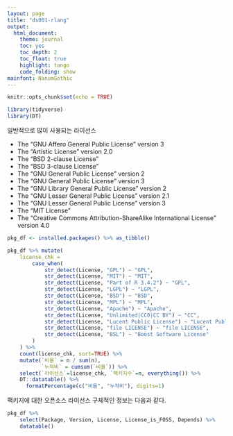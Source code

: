 ```yaml
---
layout: page
title: "ds001-rlang"
output:
  html_document: 
    theme: journal
    toc: yes
    toc_depth: 2
    toc_float: true
    highlight: tango
    code_folding: show
mainfont: NanumGothic
---
```



```r
knitr::opts_chunk$set(echo = TRUE)
```

```r
library(tidyverse)
library(DT)
```


일반적으로 많이 사용되는 라이선스

- The “GNU Affero General Public License” version 3
- The “Artistic License” version 2.0
- The “BSD 2-clause License”
- The “BSD 3-clause License”
- The “GNU General Public License” version 2
- The “GNU General Public License” version 3
- The “GNU Library General Public License” version 2
- The “GNU Lesser General Public License” version 2.1
- The “GNU Lesser General Public License” version 3
- The “MIT License”
- The “Creative Commons Attribution-ShareAlike International License” version 4.0




```r
pkg_df <- installed.packages() %>% as_tibble()

pkg_df %>% mutate(
    license_chk = 
        case_when(
            str_detect(License, "GPL") ~ "GPL",
            str_detect(License, "MIT") ~ "MIT",
            str_detect(License, "Part of R 3.4.2") ~ "GPL",
            str_detect(License, "LGPL") ~ "LGPL",
            str_detect(License, "BSD") ~ "BSD",
            str_detect(License, "MPL") ~ "MPL",
            str_detect(License, "Apache") ~ "Apache",
            str_detect(License, "Unlimited|CC0|CC BY") ~ "CC",
            str_detect(License, "Lucent Public License") ~ "Lucent Public",
            str_detect(License, "file LICENSE") ~ "file LICENSE",
            str_detect(License, "BSL") ~ "Boost Software License"
        )
    ) %>% 
    count(license_chk, sort=TRUE) %>% 
    mutate(`비율` = n / sum(n),
           `누적비` = cumsum(`비율`)) %>% 
    select(`라이선스`=license_chk, `팩키지수`=n, everything()) %>%
	DT::datatable() %>% 
      formatPercentage(c("비율", "누적비"), digits=1)
```

팩키지에 대한 오픈소스 라이선스 구체적인 정보는 다음과 같다.

```r
pkg_df %>% 
    select(Package, Version, License, License_is_FOSS, Depends) %>% 
    datatable() 
```













